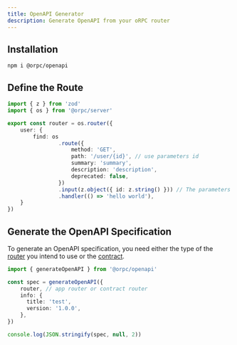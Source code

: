 ```yaml
---
title: OpenAPI Generator
description: Generate OpenAPI from your oRPC router
---
```


## Installation

```package-install
npm i @orpc/openapi
```

## Define the Route

```ts
import { z } from 'zod'
import { os } from '@orpc/server'

export const router = os.router({
    user: {
        find: os
                .route({
                    method: 'GET', 
                    path: '/user/{id}', // use parameters id
                    summary: 'summary',
                    description: 'description',
                    deprecated: false,
                }) 
                .input(z.object({ id: z.string() })) // The parameters must appear in the input schema
                .handler(() => 'hello world'),
    }
})

```

## Generate the OpenAPI Specification

To generate an OpenAPI specification, you need either the type of the [router](/docs/server/router)  you intend to use or the [contract](/docs/contract/builder).

```ts
import { generateOpenAPI } from '@orpc/openapi'

const spec = generateOpenAPI({
    router, // app router or contract router
    info: {
      title: 'test',
      version: '1.0.0',
    },
})

console.log(JSON.stringify(spec, null, 2))
```